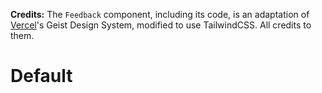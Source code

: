 
<Meta title="Feedback" component={Feedback} />

**Credits:** 
The `Feedback` component, including its code, is an adaptation of [Vercel](https://vercel.com/)'s Geist Design System, modified to use TailwindCSS. All credits to them.

# Default

<Preview>
  <Story name="Default">
    <div className="flex h-full items-top justify-center w-full my-10" style={{ height: '300px' }}>
      <Feedback email />
    </div>
  </Story>
</Preview>